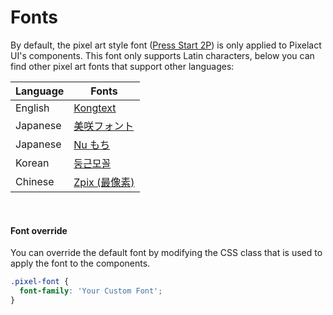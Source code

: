 
# Fonts
By default, the pixel art style font (<a href='https://fonts.google.com/specimen/Press+Start+2P' target='__blank' className='text-link underline font-bold'>Press Start 2P</a>) is only applied to Pixelact UI's components. This font only supports Latin characters, below you can find other pixel art fonts that support other languages:

<table className='text-foreground'>
  <thead>
    <tr>
      <th>Language</th>
      <th>Fonts</th>
    </tr>
  </thead>
  <tbody>
    <tr>
      <td>English</td>
      <td><a href='https://www.dafont.com/kongtext.font' target='__blank' className='text-link underline font-bold'>Kongtext</a></td>
    </tr>
    <tr>
      <td>Japanese</td>
      <td><a href='https://littlelimit.net/misaki.htm' target='__blank' className='text-link underline font-bold'>美咲フォント</a></td>
    </tr>
    <tr>
      <td>Japanese</td>
      <td><a href='https://kokagem.sakura.ne.jp/font/mochi/' target='__blank' className='text-link underline font-bold'>Nu もち</a></td>
    </tr>
      <tr>
          <td>Korean</td>
          <td><a href='https://cactus.tistory.com/193' target='__blank' className='text-link underline font-bold'>둥근모꼴</a></td>
      </tr>
      <tr>
          <td>Chinese</td>
          <td><a href='https://github.com/SolidZORO/zpix-pixel-font' target='__blank' className='text-link underline font-bold'>Zpix (最像素)</a></td>
      </tr>
  </tbody>
</table>
<br/>

#### Font override
You can override the default font by modifying the CSS class that is used to apply the font to the components.
```css
.pixel-font {
  font-family: 'Your Custom Font';
}
```
